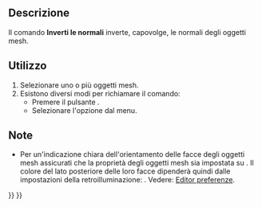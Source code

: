 <languages/>

{{Docnav/it
|[[Mesh_HarmonizeNormals/it|Armonizza le normali]]
|[[Mesh_FillupHoles/it|Riempi i buchi]]
|[[Mesh_Workbench/it|Mesh]]
|IconL=Mesh_HarmonizeNormals.svg
|IconR=Mesh_FillupHoles.svg
|IconC=Workbench_Mesh.svg
}}

{{GuiCommand/it|Name=Mesh_FlipNormals‏‎|Name/it=Inverti le normali‏‎|MenuLocation=Mesh → Inverti le normali|Workbenches=[[Mesh Workbench/it|Mesh]]|SeeAlso=[[Mesh_HarmonizeNormals/it|Armonizza le normali]]}}

<span id="Description"></span>
==Descrizione==

Il comando '''Inverti le normali''' inverte, capovolge, le normali degli oggetti mesh.

<span id="Usage"></span>
==Utilizzo==

# Selezionare uno o più oggetti mesh.
# Esistono diversi modi per richiamare il comando:
#* Premere il pulsante {{Button|[[Image:Mesh_FlipNormals.svg|16px]] [[Mesh_FlipNormals/it|Inverti le normali]]}} .
#* Selezionare l'opzione {{MenuCommand|Mesh → [[Image:Mesh_FlipNormals.svg|16px]] Inverti le normali}} dal menu.

<span id="Notes"></span>
==Note==

<div class="mw-translate-fuzzy">
* Per un'indicazione chiara dell'orientamento delle facce degli oggetti mesh assicurati che la proprietà {{PropertyView|Lighting}} degli oggetti mesh sia impostata su {{Value|One side}}. Il colore del lato posteriore delle loro facce dipenderà quindi dalle impostazioni della retroilluminazione: {{MenuCommand|Modifica → Preferenze... → Visualizzazione → Vista 3D → Colore di retroilluminazione - Intensità}}. Vedere: [[Preferences_Editor/it#Vista 3D|Editor preferenze]].
</div>


{{Docnav/it
|[[Mesh_HarmonizeNormals/it|Armonizza le normali]]
|[[Mesh_FillupHoles/it|Riempi i buchi]]
|[[Mesh_Workbench/it|Mesh]]
|IconL=Mesh_HarmonizeNormals.svg
|IconR=Mesh_FillupHoles.svg
|IconC=Workbench_Mesh.svg
}}

{{Mesh Tools navi{{#translation:}}}}
{{Userdocnavi{{#translation:}}}}
{{clear}}